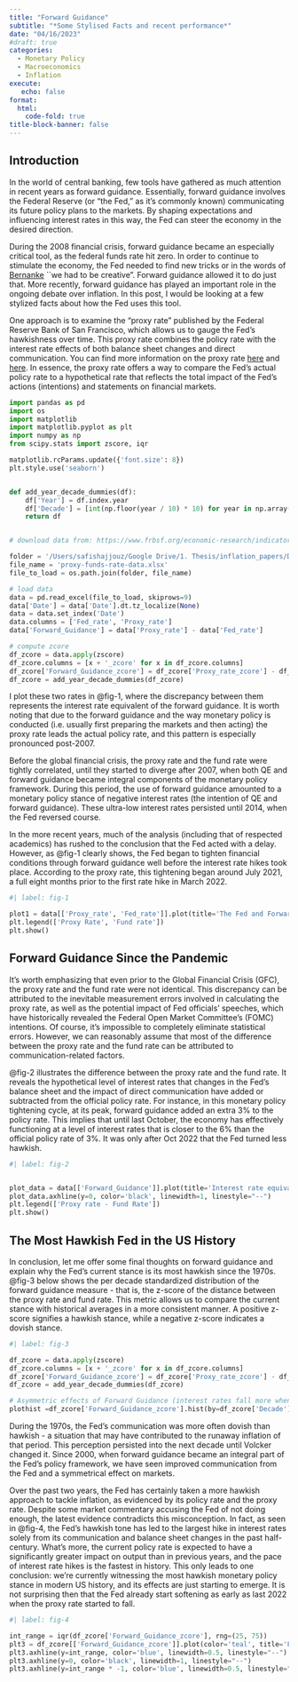 ```yaml
---
title: "Forward Guidance"
subtitle: "*Some Stylised Facts and recent performance*"
date: "04/16/2023"
#draft: true
categories:
  - Monetary Policy
  - Macroeconomics
  - Inflation  
execute:
   echo: false
format:
  html:
    code-fold: true   
title-block-banner: false
---
```


## Introduction

In the world of central banking, few tools have gathered as much attention in recent years as forward guidance. Essentially, forward guidance involves the Federal Reserve (or "the Fed," as it's commonly known) communicating its future policy plans to the markets. By shaping expectations and influencing interest rates in this way, the Fed can steer the economy in the desired direction.

During the 2008 financial crisis, forward guidance became an especially critical tool, as the federal funds rate hit zero. In order to continue to stimulate the economy, the Fed needed to find new tricks or in the words of [Bernanke](https://www.amazon.co.uk/21st-Century-Monetary-Policy-Inflation/dp/1324020466/ref=sr_1_1?adgrpid=1172080352962224&hvadid=73255235197595&hvbmt=be&hvdev=c&hvlocphy=4923&hvnetw=o&hvqmt=e&hvtargid=kwd-73255197392577%3Aloc-188&hydadcr=18495_2211395&keywords=21st+century+monetary+policy&qid=1681764141&sr=8-1) ``we had to be creative". Forward guidance allowed it to do just that. More recently, forward guidance has played an important role in the ongoing debate over inflation. In this post, I would be looking at a few stylized facts about how the Fed uses this tool.

One approach is to examine the "proxy rate" published by the Federal Reserve Bank of San Francisco, which allows us to gauge the Fed's hawkishness over time. This proxy rate combines the policy rate with the interest rate effects of both balance sheet changes and direct communication. You can find more information on the proxy rate [here](https://www.frbsf.org/economic-research/indicators-data/proxy-funds-rate/) and [here](https://www.frbsf.org/economic-research/publications/economic-letter/2022/november/monetary-policy-stance-is-tighter-than-federal-funds-rate/). In essence, the proxy rate offers a way to compare the Fed's actual policy rate to a hypothetical rate that reflects the total impact of the Fed's actions (intentions) and statements on financial markets.

```python

import pandas as pd
import os
import matplotlib
import matplotlib.pyplot as plt
import numpy as np
from scipy.stats import zscore, iqr

matplotlib.rcParams.update({'font.size': 8})
plt.style.use('seaborn')


def add_year_decade_dummies(df):
    df['Year'] = df.index.year
    df['Decade'] = [int(np.floor(year / 10) * 10) for year in np.array(df["Year"])]
    return df


# download data from: https://www.frbsf.org/economic-research/indicators-data/proxy-funds-rate/

folder = '/Users/safishajjouz/Google Drive/1. Thesis/inflation_papers/Data'
file_name = 'proxy-funds-rate-data.xlsx'
file_to_load = os.path.join(folder, file_name)

# load data
data = pd.read_excel(file_to_load, skiprows=9)
data['Date'] = data['Date'].dt.tz_localize(None)
data = data.set_index('Date')
data.columns = ['Fed_rate', 'Proxy_rate']
data['Forward_Guidance'] = data['Proxy_rate'] - data['Fed_rate']

# compute zcore 
df_zcore = data.apply(zscore)
df_zcore.columns = [x + '_zcore' for x in df_zcore.columns]
df_zcore['Forward_Guidance_zcore'] = df_zcore['Proxy_rate_zcore'] - df_zcore['Fed_rate_zcore']
df_zcore = add_year_decade_dummies(df_zcore)
```

I plot these two rates in @fig-1, where the discrepancy between them represents the interest rate equivalent of the forward guidance. It is worth noting that due to the forward guidance and the way monetary policy is conducted (i.e. usually first preparing the markets and then acting) the proxy rate leads the actual policy rate, and this pattern is especially pronounced post-2007.

Before the global financial crisis, the proxy rate and the fund rate were tightly correlated, until they started to diverge after 2007, when both QE and forward guidance became integral components of the monetary policy framework. During this period, the use of forward guidance amounted to a monetary policy stance of negative interest rates (the intention of QE and forward guidance). These ultra-low interest rates persisted until 2014, when the Fed reversed course.

In the more recent years, much of the analysis (including that of respected academics) has rushed to the conclusion that the Fed acted with a delay. However, as @fig-1 clearly shows, the Fed began to tighten financial conditions through forward guidance well before the interest rate hikes took place. According to the proxy rate, this tightening began around July 2021, a full eight months prior to the first rate hike in March 2022.

```python
#| label: fig-1

plot1 = data[['Proxy_rate', 'Fed_rate']].plot(title='The Fed and Forward Guidance')
plt.legend(['Proxy Rate', 'Fund rate'])
plt.show()
```

## Forward Guidance Since the Pandemic

It's worth emphasizing that even prior to the Global Financial Crisis (GFC), the proxy rate and the fund rate were not identical. This discrepancy can be attributed to the inevitable measurement errors involved in calculating the proxy rate, as well as the potential impact of Fed officials' speeches, which have historically revealed the Federal Open Market Committee's (FOMC) intentions. Of course, it's impossible to completely eliminate statistical errors. However, we can reasonably assume that most of the difference between the proxy rate and the fund rate can be attributed to communication-related factors.

@fig-2 illustrates the difference between the proxy rate and the fund rate. It reveals the hypothetical level of interest rates that changes in the Fed’s balance sheet and the impact of direct communication have added or subtracted from the official policy rate. For instance, in this monetary policy tightening cycle, at its peak, forward guidance added an extra 3% to the policy rate. This implies that until last October, the economy has effectively functioning at a level of interest rates that is closer to the 6% than the official policy rate of 3%. It was only after Oct 2022 that the Fed turned less hawkish. 

```python
#| label: fig-2


plot_data = data[['Forward_Guidance']].plot(title='Interest rate equivalence of Forward Guidance')
plot_data.axhline(y=0, color='black', linewidth=1, linestyle="--")
plt.legend(['Proxy rate - Fund Rate'])
plt.show()
```

## The Most Hawkish Fed in the US History

In conclusion, let me offer some final thoughts on forward guidance and explain why the Fed’s current stance is its most hawkish since the 1970s. @fig-3 below shows the per decade standardized distribution of the forward guidance measure - that is, the z-score of the distance between the proxy rate and fund rate. This metric allows us to compare the current stance with historical averages in a more consistent manner. A positive z-score signifies a hawkish stance, while a negative z-score indicates a dovish stance.

```python
#| label: fig-3

df_zcore = data.apply(zscore)
df_zcore.columns = [x + '_zcore' for x in df_zcore.columns]
df_zcore['Forward_Guidance_zcore'] = df_zcore['Proxy_rate_zcore'] - df_zcore['Fed_rate_zcore']
df_zcore = add_year_decade_dummies(df_zcore)

# Asymmetric effects of Forward Guidance (interest rates fall more when Hawkish raise less when Dovish)
plothist =df_zcore['Forward_Guidance_zcore'].hist(by=df_zcore['Decade'], bins=10)
```

During the 1970s, the Fed’s communication was more often dovish than hawkish - a situation that may have contributed to the runaway inflation of that period. This perception persisted into the next decade until Volcker changed it. Since 2000, when forward guidance became an integral part of the Fed’s policy framework, we have seen improved communication from the Fed and a symmetrical effect on markets.

Over the past two years, the Fed has certainly taken a more hawkish approach to tackle inflation, as evidenced by its policy rate and the proxy rate. Despite some market commentary accusing the Fed of not doing enough, the latest evidence contradicts this misconception. In fact, as seen in @fig-4, the Fed's hawkish tone has led to the largest hike in interest rates solely from its communication and balance sheet changes in the past half-century. What's more, the current policy rate is expected to have a significantly greater impact on output than in previous years, and the pace of interest rate hikes is the fastest in history. This only leads to one conclusion: we're currently witnessing the most hawkish monetary policy stance in modern US history, and its effects are just starting to emerge. It is not surprising then that the Fed already start softening as early as last 2022 when the proxy rate started to fall. 



```python
#| label: fig-4

int_range = iqr(df_zcore['Forward_Guidance_zcore'], rng=(25, 75))
plt3 = df_zcore[['Forward_Guidance_zcore']].plot(color='teal', title='Forward Guidance (zscore)')
plt3.axhline(y=int_range, color='blue', linewidth=0.5, linestyle="--")
plt3.axhline(y=0, color='black', linewidth=1, linestyle="--")
plt3.axhline(y=int_range * -1, color='blue', linewidth=0.5, linestyle="--")

```


